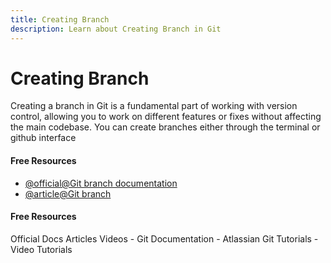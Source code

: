 ```yaml
---
title: Creating Branch
description: Learn about Creating Branch in Git
---
```


# Creating Branch

Creating a branch in Git is a fundamental part of working with version control, allowing you to work on different features or fixes without affecting the main codebase. You can create branches either through the terminal or github interface

#### Free Resources

- [@official@Git branch documentation](https://git-scm.com/docs/git-branch)
- [@article@Git branch](https://www.atlassian.com/git/tutorials/using-branches)

#### Free Resources

<Tabs defaultValue="official">
<TabsList>
<TabsTrigger value="official">Official Docs</TabsTrigger>
<TabsTrigger value="article">Articles</TabsTrigger>
<TabsTrigger value="video">Videos</TabsTrigger>
</TabsList>

<TabsContent value="official">
- <Link href="https://git-scm.com/docs">Git Documentation</Link>
</TabsContent>
<TabsContent value="article">
- <Link href="https://www.atlassian.com/git/tutorials">Atlassian Git Tutorials</Link>
</TabsContent>
<TabsContent value="video">
- <Link href="https://www.youtube.com/results?search_query=git+creating-branch+tutorial">Video Tutorials</Link>
</TabsContent>
</Tabs>
